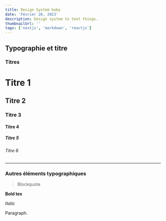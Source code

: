 ```yaml
---
title: Design System baby
date: 'Février 26, 2023'
description: Design system to test things.
thumbnailUrl: ''
tags: ['nextjs', 'markdown', 'reactjs']
---
```


## Typographie et titre
### Titres

# Titre 1
## Titre 2
### Titre 3
#### Titre 4
##### Titre 5
###### Titre 6

---
### Autres éléments typographiques
> Blockquote

**Bold tex**

_Italic_

Paragraph.